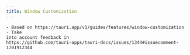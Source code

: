 ```yaml
---
title: Window Customization
---
```



<Stub>

    - Based on https://tauri.app/v1/guides/features/window-customization
    - Take
    into account feedback in
    https://github.com/tauri-apps/tauri-docs/issues/1344#issuecomment-1701912344

</Stub>
